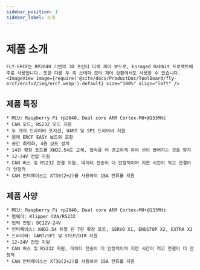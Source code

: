 ```yaml
---
sidebar_position: 1
sidebar_label: 소개
---
```


# 제품 소개

    FLY-ERCF는 RP2040 기반의 3D 프린터 다색 제어 보드로, Enraged Rabbit 프로젝트에 주로 사용됩니다. 또한 다른 두 축 스테퍼 모터 제어 상황에서도 사용할 수 있습니다.
    <ImageView image={require('@site/docs/ProductDoc/ToolBoard/fly-ercf/ercfv2/img/ercf.webp').default} size="100%" align="left" />

## 제품 특징

    * MCU: Raspberry Pi rp2040, Dual core ARM Cortex-M0+@133MHz
    * CAN 모드, RS232 모드 지원
    * 두 개의 드라이버 포지션, UART 및 SPI 드라이버 지원
    * 원래 ERCF EASY 보드와 호환
    * 공간 최적화, 4층 보드 설계
    * 14핀 확장 포트를 XHD2.54로 교체, 접속을 더 견고하게 하여 선이 끊어지는 것을 방지
    * 12-24V 전압 지원
    * CAN 버스 및 RS232 연결 지원, 데이터 전송이 더 안정적이며 지연 시간이 적고 연결이 더 안정적
    * CAN 인터페이스는 XT30(2+2)를 사용하여 15A 전류를 지원

## 제품 사양

    * MCU: Raspberry Pi rp2040, Dual core ARM Cortex-M0+@133MHz
    * 펌웨어: Klipper CAN/RS232
    * 입력 전압: DC12V-24V
    * 인터페이스: XHD2.54 듀얼 핀 7핀 확장 포트, SERVO X1, ENDSTOP X2, EXTRA X1
    * 드라이버: UART/SPI 및 STEP/DIR 지원
    * 12-24V 전압 지원
    * CAN 버스 및 RS232 지원, 데이터 전송이 더 안정적이며 지연 시간이 적고 연결이 더 안정적
    * CAN 인터페이스는 XT30(2+2)를 사용하여 15A 전류를 지원